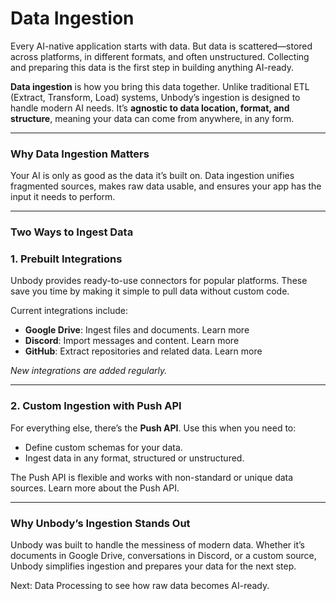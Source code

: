 # Data Ingestion

Every AI-native application starts with data. But data is scattered—stored across platforms, in different formats, and often unstructured. Collecting and preparing this data is the first step in building anything AI-ready.

**Data ingestion** is how you bring this data together. Unlike traditional ETL (Extract, Transform, Load) systems, Unbody’s ingestion is designed to handle modern AI needs. It’s **agnostic to data location, format, and structure**, meaning your data can come from anywhere, in any form.

---

### Why Data Ingestion Matters

Your AI is only as good as the data it’s built on. Data ingestion unifies fragmented sources, makes raw data usable, and ensures your app has the input it needs to perform.

---

### Two Ways to Ingest Data

### 1. Prebuilt Integrations

Unbody provides ready-to-use connectors for popular platforms. These save you time by making it simple to pull data without custom code.

Current integrations include:

- **Google Drive**: Ingest files and documents. Learn more
- **Discord**: Import messages and content. Learn more
- **GitHub**: Extract repositories and related data. Learn more

*New integrations are added regularly.*

---

### 2. Custom Ingestion with Push API

For everything else, there’s the **Push API**. Use this when you need to:

- Define custom schemas for your data.
- Ingest data in any format, structured or unstructured.

The Push API is flexible and works with non-standard or unique data sources. Learn more about the Push API.

---

### Why Unbody’s Ingestion Stands Out

Unbody was built to handle the messiness of modern data. Whether it’s documents in Google Drive, conversations in Discord, or a custom source, Unbody simplifies ingestion and prepares your data for the next step.

Next: Data Processing to see how raw data becomes AI-ready.